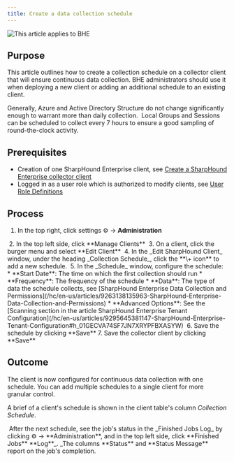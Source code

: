```yaml
---
title: Create a data collection schedule
---
```


![This article applies to BHE](/hc/article_attachments/18502449134491.png)

## Purpose

This article outlines how to create a collection schedule on a collector client that will ensure continuous data collection. BHE administrators should use it when deploying a new client or adding an additional schedule to an existing client.

Generally, Azure and Active Directory Structure do not change significantly enough to warrant more than daily collection.  Local Groups and Sessions can be scheduled to collect every 7 hours to ensure a good sampling of round-the-clock activity.

## Prerequisites

* Creation of one SharpHound Enterprise client, see [Create a SharpHound Enterprise collector client](/hc/en-us/articles/18346330027547-Create-a-BloodHound-Enterprise-collector-client)
* Logged in as a user role which is authorized to modify clients, see [User Role Definitions](/hc/en-us/articles/16372343366939-Administering-users-and-roles)

## Process

1.  In the top right, click settings ⚙️ → **Administration**
<Frame>
  <img src="/hc/images/image-75.png" alt=""/>
</Frame>
2.  In the top left side, click **Manage Clients**
<Frame>
  <img src="/hc/images/image-76.png" alt=""/>
</Frame>
3.  On a client, click the burger menu and select **Edit Client**
<Frame>
  <img src="/hc/images/image-77.png" alt=""/>
</Frame>
4.  In the _Edit SharpHound Client_ window, under the heading _Collection Schedule_, click the **\+ icon** to add a new schedule.
<Frame>
  <img src="/hc/images/image-78.png" alt=""/>
</Frame>
5.  In the _Schedule_ window, configure the schedule:
    * **Start Date**: The time on which the first collection should run
    * **Frequency**: The frequency of the schedule
    * **Data**: The type of data the schedule collects, see [SharpHound Enterprise Data Collection and Permissions](/hc/en-us/articles/9263138135963-SharpHound-Enterprise-Data-Collection-and-Permissions)
    * **Advanced Options**: See the [Scanning section in the article SharpHound Enterprise Tenant Configuration](/hc/en-us/articles/9295645381147-SharpHound-Enterprise-Tenant-Configuration#h_01GECVA74SF7JN7XRYPFBXASYW)
<Frame>
  <img src="/hc/images/image-79.png" alt=""/>
</Frame>
6.  Save the schedule by clicking **Save**
7.  Save the collector client by clicking **Save**

## Outcome

The client is now configured for continuous data collection with one schedule. You can add multiple schedules to a single client for more granular control.

A brief of a client's schedule is shown in the client table's column _Collection Schedule_.

<Frame>
  <img src="/hc/images/image-80.png" alt=""/>
</Frame>
After the next schedule, see the job's status in the _Finished Jobs Log_ by clicking ⚙️ → **Administration**, and in the top left side, click **Finished Jobs** **Log**_. _The columns **Status** and **Status Message** report on the job's completion.

<Frame>
  <img src="/hc/images/image-81.png" alt=""/>
</Frame>
